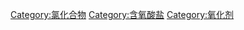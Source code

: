 {{catmore}}
{{Commonscat|Hypochlorites}}

[[Category:氯化合物|Category:氯化合物]]
[[Category:含氧酸盐|Category:含氧酸盐]]
[[Category:氧化剂|Category:氧化剂]]